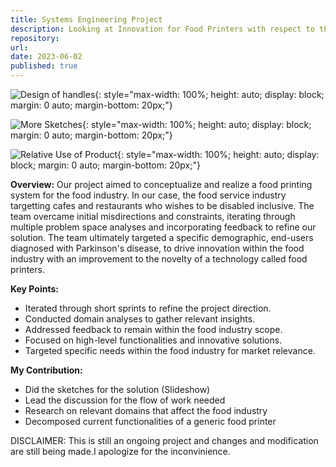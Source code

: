 ```yaml
---
title: Systems Engineering Project
description: Looking at Innovation for Food Printers with respect to the Food Industry
repository: 
url: 
date: 2023-06-02
published: true
---
```


![Design of handles](/public/images/Sketch1.jpeg){: style="max-width: 100%; height: auto; display: block; margin: 0 auto; margin-bottom: 20px;"}

![More Sketches](/public/images/Sketch2.jpeg){: style="max-width: 100%; height: auto; display: block; margin: 0 auto; margin-bottom: 20px;"}

![Relative Use of Product](/public/images/Sketch3.jpeg){: style="max-width: 100%; height: auto; display: block; margin: 0 auto; margin-bottom: 20px;"} <br>

**Overview:**
Our project aimed to conceptualize and realize a food printing system for the food industry.
In our case, the food service industry targetting cafes and restaurants who wishes to be disabled inclusive.
The team overcame initial misdirections and constraints, iterating through multiple problem space analyses and incorporating feedback to refine our solution. 
The team ultimately targeted a specific demographic, end-users diagnosed with Parkinson's disease, to drive innovation within the food industry with an improvement to the novelty of a technology called food printers.

**Key Points:**
- Iterated through short sprints to refine the project direction.
- Conducted domain analyses to gather relevant insights.
- Addressed feedback to remain within the food industry scope.
- Focused on high-level functionalities and innovative solutions.
- Targeted specific needs within the food industry for market relevance.

**My Contribution:**
- Did the sketches for the solution (Slideshow)
- Lead the discussion for the flow of work needed
- Research on relevant domains that affect the food industry
- Decomposed current functionalities of a generic food printer


DISCLAIMER: This is still an ongoing project and changes and modification are still being made.I apologize for the inconvinience.
